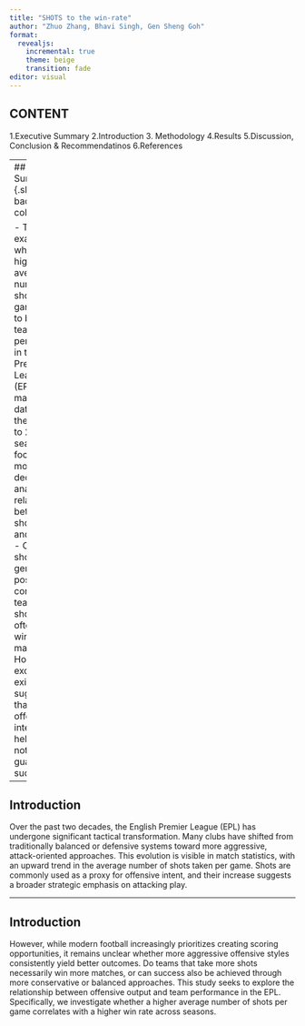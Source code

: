```yaml
---
title: "SHOTS to the win-rate"
author: "Zhuo Zhang, Bhavi Singh, Gen Sheng Goh"
format:
  revealjs:
    incremental: true
    theme: beige
    transition: fade
editor: visual
---
```


## CONTENT

1.Executive Summary
2.Introduction
3. Methodology
4.Results 
5.Discussion, Conclusion &  Recommendatinos 
6.References


---
## Executive Summary {.slide data-background-color="pink"}

- This study examines whether a higher average number of shots per game leads to better team performance in the English Premier League (EPL). Using match-level data from the 2000/01 to 2024/25 seasons, we focus on the most recent decade to analyze the relationship between shot volume and win rate. 
- Our results show a generally positive correlation—teams that shoot more often tend to win more matches. However, exceptions exist, suggesting that while offensive intensity helps, it does not guarantee success.

---

## Introduction {.slide data-background-color="pink"}

Over the past two decades, the English Premier League (EPL) has undergone significant tactical transformation. Many clubs have shifted from traditionally balanced or defensive systems toward more aggressive, attack-oriented approaches. This evolution is visible in match statistics, with an upward trend in the average number of shots taken per game. Shots are commonly used as a proxy for offensive intent, and their increase suggests a broader strategic emphasis on attacking play.

---

## Introduction {.slide data-background-color="pink"}

However, while modern football increasingly prioritizes creating scoring opportunities, it remains unclear whether more aggressive offensive styles consistently yield better outcomes. Do teams that take more shots necessarily win more matches, or can success also be achieved through more conservative or balanced approaches. This study seeks to explore the relationship between offensive output and team performance in the EPL. Specifically, we investigate whether a higher average number of shots per game correlates with a higher win rate across seasons.